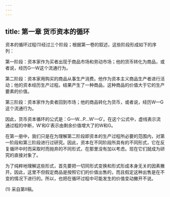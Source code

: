 ```yaml
---
---
---
```

title: 第一章 货币资本的循环
---



资本的循环过程(1)经过三个阶段；根据第一卷的叙述，这些阶段形成如下的序列：

第一阶段：资本家作为买者出现于商品市场和劳动市场；他的货币转化为商品，或者说，经历G—W这个流通行为。

第二阶段：资本家用购买的商品从事生产消费。他作为资本主义商品生产者进行活动；他的资本经历生产过程。结果产生了一种商品，这种商品的价值大于它的生产要素的价值。

第三阶段：资本家作为卖者回到市场；他的商品转化为货币，或者说，经历W—G这个流通行为。

因此，货币资本循环的公式是：G—W…P…W′—G′。在这个公式中，虚线表示流通过程的中断，W′和G′表示由剩余价值增大了的W和G。

在第一册中，我们只是在为理解第二阶段即资本的生产过程所必要的范围内，对第一阶段和第三阶段进行过研究。因此，资本在不同阶段所具有的不同形式，它在反复循环中时而采取时而抛弃的不同形式，在那里没有加以考虑。现在它们就成为研究的直接对象了。

为了纯粹地理解这些形式，首先要把一切同形式变换和形式形成本身无关的因素撇开。因此，这里不但假定商品是按照它们的价值出售的，而且假定这种出售是在不变的情况下进行的。所以，也把在循环过程中可能发生的价值变动撇开不说。

(1) 采自第Ⅱ稿。